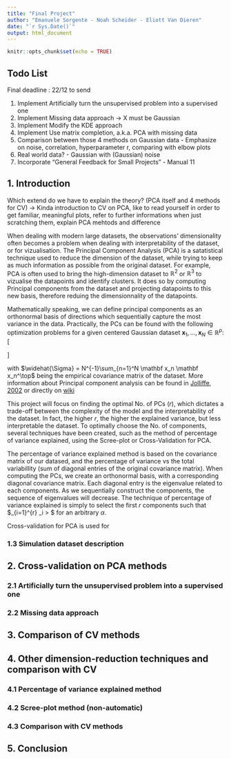 ```yaml
---
title: "Final Project"
author: "Emanuele Sorgente - Noah Scheider - Eliott Van Dieren"
date: "`r Sys.Date()`"
output: html_document
---
```


```r
knitr::opts_chunk$set(echo = TRUE)
```

## Todo List
Final deadline : 22/12 to send

<ol>
<li>Implement Artificially turn the unsupervised problem into a supervised one</li>
<li>Implement Missing data approach -> X must be Gaussian</li>
<li>Implement Modify the KDE approach</li>
<li>Implement Use matrix completion, a.k.a. PCA with missing data</li>
<li>Comparison between those 4 methods on Gaussian data - Emphasize on noise, correlation, hyperparameter r, comparing with elbow plots</li>

<li>Real world data? - Gaussian with (Gaussian) noise</li>

<li>Incorporate "General Feedback for Small Projects" - Manual 11 </li>
</ol>

## 1. Introduction
Which extend do we have to explain the theory? (PCA itself and 4 methods for CV) -> Kinda introduction to CV on PCA, like to read yourself in order to get familiar, meaningful plots, refer to further informations when just scratching them, explain PCA mehtods and difference


When dealing with modern large datasets, the observations' dimensionality often becomes a problem when dealing with interpretability of the dataset, or for vizualisation. The Principal Component Analysis (PCA) is a satatistical technique used to reduce the dimension of the dataset, while trying to keep as much information as possible from the original dataset. For example, PCA is often used to bring the high-dimension dataset to $\mathbb{R}^2$ or $\mathbb{R}^3$ to vizualise the datapoints and identify clusters. It does so by computing Principal components from the dataset and projecting datapoints to this new basis, therefore reduing the dimensionnality of the datapoints.

Mathematically speaking, we can define principal components as an orthonormal basis of directions which sequentially capture the most variance in the data. Practically, the PCs can be found with the following optimization problems for a given centered Gaussian dataset $\mathbf x_1,\ldots,\mathbf x_N \in \mathbb{R}^p$: 
\[
\begin{split}
v_1 &= \underset{v, \| v \|=1}{\mathrm{arg\,max}} \mbox{ } v^\top \widehat{\boldsymbol{\Sigma}} v \\
v_2 &= \underset{v, \| v \|=1, v^\top v_1 = 0}{\mathrm{arg\,max}} v^\top \widehat{\boldsymbol{\Sigma}} v \\
&\;\;\vdots
\end{split}
\]

with $\widehat{\Sigma} = N^{-1}\sum_{n=1}^N \mathbf x_n \mathbf x_n^\top$ being the empirical covariance matrix of the dataset. More information about Principal component analysis can be found in [Jolliffe, 2002](https://link.springer.com/book/10.1007/b98835) or directly on [wiki](https://en.wikipedia.org/wiki/Principal_component_analysis)


This project will focus on finding the optimal No. of PCs ($r$), which dictates a trade-off between the complexity of the model and the interpretability of the dataset. In fact, the higher $r$, the higher the explained variance, but less interpretable the dataset. To optimally choose the No. of components, several techniques have been created, such as the method of percentage of variance explained, using the Scree-plot or Cross-Validation for PCA.

The percentage of variance explained method is based on the covariance matrix of our datased, and the percentage of variance vs the total variabillity (sum of diagonal entries of the original covariance matrix). When computing the PCs, we create an orthonormal basis, with a corresponding diagonal covariance matrix. Each diagonal entry is the eigenvalue related to each components. As we sequentially construct the components, the sequence of eigenvalues will decrease. The technique of percentage of variance explained is simply to select the first $r$ components such that $\sum_{i=1}^{r} \lambda_i > \alpha $ for an arbitrary $\alpha$.

Cross-validation for PCA is used for 

### 1.3 Simulation dataset description

## 2. Cross-validation on PCA methods

### 2.1 Artificially turn the unsupervised problem into a supervised one

### 2.2 Missing data approach

## 3. Comparison of CV methods

## 4. Other dimension-reduction techniques and comparison with CV

### 4.1 Percentage of variance explained method

### 4.2 Scree-plot method (non-automatic)

### 4.3 Comparison with CV methods

## 5. Conclusion